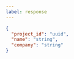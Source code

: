 ---
label: response
---

```json
{
  "project_id": "uuid",
  "name": "string",
  "company": "string"
}
```
